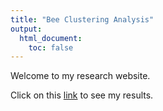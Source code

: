 ```yaml
---
title: "Bee Clustering Analysis"
output:
  html_document:
    toc: false
---
```


Welcome to my research website.

Click on this [link](Feature_Extraction.html) to see my results.


```python

```


